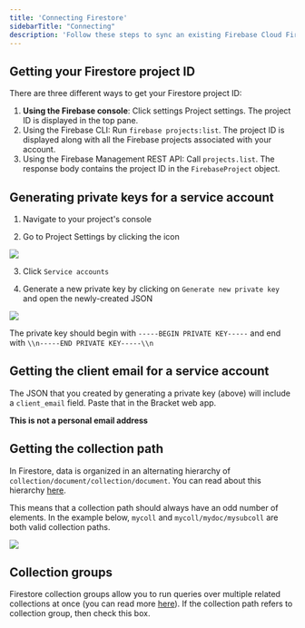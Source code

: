 ```yaml
---
title: 'Connecting Firestore'
sidebarTitle: "Connecting"
description: 'Follow these steps to sync an existing Firebase Cloud Firestore collection'
---
```


## Getting your Firestore project ID

There are three different ways to get your Firestore project ID:

1. **Using the Firebase console**: Click settings Project settings. The project ID is displayed in the top pane.
2. Using the Firebase CLI: Run `firebase projects:list`. The project ID is displayed along with all the Firebase projects associated with your account.
3. Using the Firebase Management REST API: Call `projects.list`. The response body contains the project ID in the `FirebaseProject` object.

## Generating private keys for a service account

1. Navigate to your project's console

2. Go to Project Settings by clicking the icon

<Example>
  <img class="rounded-md h-32" src="/img/firebase-1.png" />
</Example>

3. Click `Service accounts`

4. Generate a new private key by clicking on `Generate new private key` and open the newly-created JSON

<Example>
  <img class="rounded-md w-full" src="/img/firebase-2.png" />
</Example>

<Tip>The private key should begin with `-----BEGIN PRIVATE KEY-----` and end with `\\n-----END PRIVATE KEY-----\\n`</Tip>

## Getting the client email for a service account

The JSON that you created by generating a private key (above) will include a `client_email` field. Paste that in the Bracket web app. 

**This is not a personal email address**

## Getting the collection path

In Firestore, data is organized in an alternating hierarchy of `collection/document/collection/document`. You can read about this hierarchy [here](https://firebase.google.com/docs/firestore/data-model#hierarchical-data).

This means that a collection path should always have an odd number of elements. In the example below, `mycoll` and `mycoll/mydoc/mysubcoll` are both valid collection paths.

<Example>
  <img class="rounded-md w-full" src="/img/firebase-collection_path_example.png" />
</Example>

## Collection groups

Firestore collection groups allow you to run queries over multiple related collections at once (you can read more [here](https://firebase.blog/posts/2019/06/understanding-collection-group-queries)). If the collection path refers to collection group, then check this box. 

